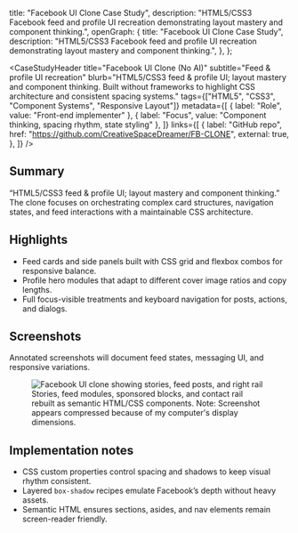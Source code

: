 
  title: "Facebook UI Clone Case Study",
  description: "HTML5/CSS3 Facebook feed and profile UI recreation demonstrating layout mastery and component thinking.",
  openGraph: {
    title: "Facebook UI Clone Case Study",
    description: "HTML5/CSS3 Facebook feed and profile UI recreation demonstrating layout mastery and component thinking.",
  },
};

<CaseStudyHeader
  title="Facebook UI Clone (No AI)"
  subtitle="Feed & profile UI recreation"
  blurb="HTML5/CSS3 feed & profile UI; layout mastery and component thinking. Built without frameworks to highlight CSS architecture and consistent spacing systems."
  tags={["HTML5", "CSS3", "Component Systems", "Responsive Layout"]}
  metadata={[
    { label: "Role", value: "Front-end implementer" },
    { label: "Focus", value: "Component thinking, spacing rhythm, state styling" },
  ]}
  links={[
    {
      label: "GitHub repo",
      href: "https://github.com/CreativeSpaceDreamer/FB-CLONE",
      external: true,
    },
  ]}
/>

<Separator className="my-14 bg-border/40" />

<Prose>
  <h2>Summary</h2>
  <p>
    “HTML5/CSS3 feed & profile UI; layout mastery and component thinking.” The clone focuses on orchestrating complex card structures, navigation states, and feed interactions with a maintainable CSS architecture.
  </p>

  <h2>Highlights</h2>
  <ul>
    <li>Feed cards and side panels built with CSS grid and flexbox combos for responsive balance.</li>
    <li>Profile hero modules that adapt to different cover image ratios and copy lengths.</li>
    <li>Full focus-visible treatments and keyboard navigation for posts, actions, and dialogs.</li>
  </ul>

  <h2>Screenshots</h2>
  <p>Annotated screenshots will document feed states, messaging UI, and responsive variations.</p>
  <figure className="mt-6 overflow-hidden rounded-[32px] border border-border/50 bg-card/80 shadow-[0_18px_54px_rgba(0,0,0,0.2)]">
    <img
      src="/case-facebook.png"
      alt="Facebook UI clone showing stories, feed posts, and right rail"
      className="block w-full h-auto"
    />
    <figcaption className="px-6 py-4 text-sm text-muted-foreground">
      Stories, feed modules, sponsored blocks, and contact rail rebuilt as semantic HTML/CSS components.
      <span className="block mt-2 text-xs text-muted-foreground/70">Note: Screenshot appears compressed because of my computer's display dimensions.</span>
    </figcaption>
  </figure>

  <h2>Implementation notes</h2>
  <ul>
    <li>CSS custom properties control spacing and shadows to keep visual rhythm consistent.</li>
    <li>Layered <code>box-shadow</code> recipes emulate Facebook’s depth without heavy assets.</li>
    <li>Semantic HTML ensures sections, asides, and nav elements remain screen-reader friendly.</li>
  </ul>
</Prose>

